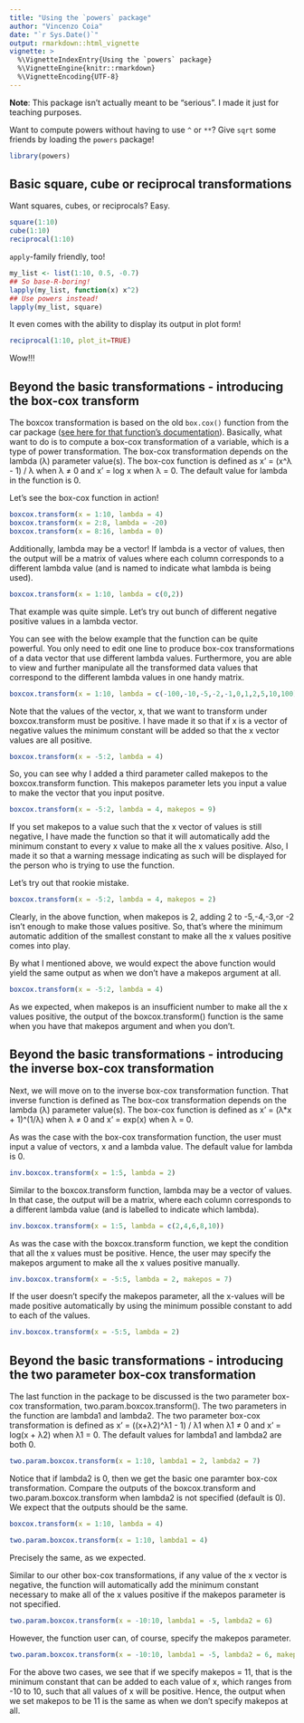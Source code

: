 ```yaml
---
title: "Using the `powers` package"
author: "Vincenzo Coia"
date: "`r Sys.Date()`"
output: rmarkdown::html_vignette
vignette: >
  %\VignetteIndexEntry{Using the `powers` package}
  %\VignetteEngine{knitr::rmarkdown}
  %\VignetteEncoding{UTF-8}
---
```


__Note__: This package isn't actually meant to be "serious". I made it just for teaching purposes.

Want to compute powers without having to use `^` or `**`? Give `sqrt` some friends by loading the `powers` package! 

```r
library(powers)
```

## Basic square, cube or reciprocal transformations

Want squares, cubes, or reciprocals? Easy.

```r
square(1:10)
cube(1:10)
reciprocal(1:10)
```

`apply`-family friendly, too!

```r
my_list <- list(1:10, 0.5, -0.7)
## So base-R-boring!
lapply(my_list, function(x) x^2)
## Use powers instead!
lapply(my_list, square)
```

It even comes with the ability to display its output in plot form!

```r
reciprocal(1:10, plot_it=TRUE)
```

Wow!!!

## Beyond the basic transformations - introducing the box-cox transform

The boxcox transformation is based on the old `box.cox()` function from the car package ([see here for that function's documentation](https://www.rdocumentation.org/packages/car/versions/1.1-1/topics/box.cox)). Basically, what want to do is to compute a box-cox transformation of a variable, which is a type of power transformation. The box-cox transformation depends on the lambda (λ) parameter value(s). The box-cox function is defined as x' = (x^λ - 1) / λ when λ ≠ 0 and x' = log x when λ = 0. The default value for lambda in the function is 0.

Let's see the box-cox function in action!

```r
boxcox.transform(x = 1:10, lambda = 4)
boxcox.transform(x = 2:8, lambda = -20)
boxcox.transform(x = 8:16, lambda = 0)
```

Additionally, lambda may be a vector! If lambda is a vector of values, then the output will be a matrix of values where each column corresponds to a different lambda value (and is named to indicate what lambda is being used).

```r
boxcox.transform(x = 1:10, lambda = c(0,2))
```

That example was quite simple. Let's try out bunch of different negative positive values in a lambda vector.

You can see with the below example that the function can be quite powerful. You only need to edit one line to produce box-cox transformations of a data vector that use different lambda values. Furthermore, you are able to view and further manipulate all the transformed data values that correspond to the different lambda values in one handy matrix. 

```r
boxcox.transform(x = 1:10, lambda = c(-100,-10,-5,-2,-1,0,1,2,5,10,100))
```

Note that the values of the vector, x, that we want to transform under boxcox.transform must be positive. I have made it so that if x is a vector of negative values the minimum constant will be added so that the x vector values are all positive. 

```r
boxcox.transform(x = -5:2, lambda = 4)
```

So, you can see why I added a third parameter called makepos to the boxcox.transform function. This makepos parameter lets you input a value to make the vector that you input positve. 

```r
boxcox.transform(x = -5:2, lambda = 4, makepos = 9)
```

If you set makepos to a value such that the x vector of values is still negative, I have made the function so that it will automatically add the minimum constant to every x value to make all the x values positive. Also, I made it so that a warning message indicating as such will be displayed for the person who is trying to use the function.

Let's try out that rookie mistake.

```r
boxcox.transform(x = -5:2, lambda = 4, makepos = 2)
```

Clearly, in the above function, when makepos is 2, adding 2 to -5,-4,-3,or -2 isn't enough to make those values positive. So, that's where the minimum automatic addition of the smallest constant to make all the x values positive comes into play. 

By what I mentioned above, we would expect the above function would yield the same output as when we don't have a makepos argument at all.

```r
boxcox.transform(x = -5:2, lambda = 4)
```

As we expected, when makepos is an insufficient number to make all the x values positive, the output of the boxcox.transform() function is the same when you have that makepos argument and when you don't.

## Beyond the basic transformations - introducing the inverse box-cox transformation

Next, we will move on to the inverse box-cox transformation function. That inverse function is defined as The box-cox transformation depends on the lambda (λ) parameter value(s). The box-cox function is defined as x' = (λ*x + 1)^(1/λ) when λ ≠ 0 and x' = exp(x) when λ = 0. 

As was the case with the box-cox transformation function, the user must input a value of vectors, x and a lambda value. The default value for lambda is 0. 

```r
inv.boxcox.transform(x = 1:5, lambda = 2)
```

Similar to the boxcox.transform function, lambda may be a vector of values. In that case, the output will be a matrix, where each column corresponds to a different lambda value (and is labelled to indicate which lambda).

```r
inv.boxcox.transform(x = 1:5, lambda = c(2,4,6,8,10))
```

As was the case with the boxcox.transform function, we kept the condition that all the x values must be positive. Hence, the user may specify the makepos argument to make all the x values positive manually. 

```r
inv.boxcox.transform(x = -5:5, lambda = 2, makepos = 7)
```

If the user doesn't specify the makepos parameter, all the x-values will be made positive automatically by using the minimum possible constant to add to each of the values.

```r
inv.boxcox.transform(x = -5:5, lambda = 2)
```

## Beyond the basic transformations - introducing the two parameter box-cox transformation

The last function in the package to be discussed is the two parameter box-cox transformation, two.param.boxcox.transform().  The two parameters in the function are lambda1 and lambda2. The two parameter box-cox transformation is defined as x' = ((x+λ2)^λ1 - 1) / λ1 when λ1 ≠ 0 and x' = log(x + λ2) when λ1 = 0. The default values for lambda1 and lambda2 are both 0.

```r
two.param.boxcox.transform(x = 1:10, lambda1 = 2, lambda2 = 7)
```

Notice that if lambda2 is 0, then we get the basic one paramter box-cox transformation. Compare the outputs of the boxcox.transform and two.param.boxcox.transform when lambda2 is not specified (default is 0). We expect that the outputs should be the same.

```r
boxcox.transform(x = 1:10, lambda = 4)
```

```r
two.param.boxcox.transform(x = 1:10, lambda1 = 4)
```

Precisely the same, as we expected. 

Similar to our other box-cox transformations, if any value of the x vector is negative, the function will automatically add the minimum constant necessary to make all of the x values positive if the makepos parameter is not specified.

```r
two.param.boxcox.transform(x = -10:10, lambda1 = -5, lambda2 = 6)
```

However, the function user can, of course, specify the makepos parameter.

```r
two.param.boxcox.transform(x = -10:10, lambda1 = -5, lambda2 = 6, makepos = 11)
```

For the above two cases, we see that if we specify makepos = 11, that is the minimum constant that can be added to each value of x, which ranges from -10 to 10, such that all values of x will be positive. Hence, the output when we set makepos to be 11 is the same as when we don't specify makepos at all.
